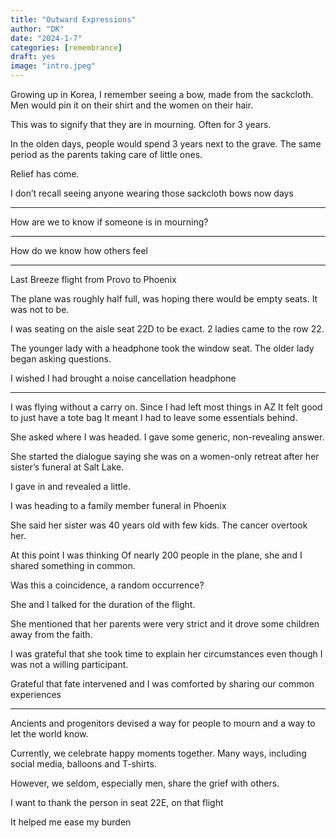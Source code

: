 ```yaml
---
title: "Outward Expressions"
author: "DK"
date: "2024-1-7"
categories: [remembrance]
draft: yes
image: "intro.jpeg"
---
```


Growing up in Korea, I remember seeing a bow, made from the sackcloth.
Men would pin it on their shirt and the women on their hair.

This was to signify that they are in mourning.  Often for 3 years.

In the olden days, people would spend 3 years next to the grave.
The same period as the parents taking care of little ones.

Relief has come.

I don't recall seeing anyone wearing those sackcloth bows now days

---

How are we to know if someone is in mourning?

---

How do we know how others feel

---

Last Breeze flight from Provo to Phoenix

The plane was roughly half full, was hoping there would be empty seats.
It was not to be.

I was seating on the aisle seat 22D to be exact.
2 ladies came to the row 22.

The younger lady with a headphone took the window seat.
The older lady began asking questions.

I wished I had brought a noise cancellation headphone

---

I was flying without a carry on.  Since I had left most things in AZ
It felt good to just have a tote bag 
It meant I had to leave some essentials behind.

She asked where I was headed.
I gave some generic, non-revealing answer.

She started the dialogue saying she was on a women-only retreat after her sister's funeral at Salt Lake.

I gave in and revealed a little.

I was heading to a family member funeral in Phoenix

She said her sister was 40 years old with few kids.
The cancer overtook her.

At this point I was thinking
Of nearly 200 people in the plane, she and I shared something in common.

Was this a coincidence, a random occurrence?

She and I talked for the duration of the flight.

She mentioned that her parents were very strict and it drove some children away from the faith.

I was grateful that she took time to explain her circumstances even though I was not a willing participant.

Grateful that fate intervened and I was comforted by sharing our common experiences

---

Ancients and progenitors devised a way for people to mourn and a way to let the world know.

Currently, we celebrate happy moments together.
Many ways, including social media, balloons and T-shirts.

However, we seldom, especially men, share the grief with others.

I want to thank the person in seat 22E, on that flight 

It helped me ease my burden


